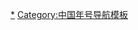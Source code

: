 {{Navbox
|bodyclass = hlist hlist-pipe
|name=西夏年号
|title=[[中国年号列表|西夏年号]]
|group1=[[西夏]]
|list1=
{{Navbox|child
|group1 = 早期年号
|list1 = [[显道]]{{to}}[[开运 (西夏)|开运]]{{to}}[[广运 (西夏)|广运]]{{to}}[[大庆 (夏景宗)|大庆]]
}}

[[天授礼法延祚]]{{to}}[[延嗣宁国]]{{to}}[[天祐垂圣]]{{to}}[[福圣承道]]{{to}}[[奲都]]{{to}}[[拱化]]{{to}}[[乾道 (西夏)|乾道]]{{to}}[[天赐礼盛国庆]]{{to}}[[大安 (西夏)|大安]]{{to}}[[天安礼定]]{{to}}[[天儀治平]]{{to}}[[天祐民安]]{{to}}[[永安 (西夏)|永安]]{{to}}[[貞觀 (西夏)|貞觀]]{{to}}[[雍寧]]{{to}}[[元德 (西夏)|元德]]{{to}}[[正德 (西夏)|正德]]{{to}}[[大德 (西夏)|大德]]{{to}}[[大庆 (夏仁宗)|大庆]]{{to}}[[人慶]]{{to}}[[天盛 (西夏)|天盛]]{{to}}[[乾祐 (西夏)|乾祐]]{{to}}[[天慶 (西夏)|天慶]]{{to}}[[應天 (西夏)|應天]]{{to}}[[皇建 (西夏)|皇建]]{{to}}[[光定]]{{to}}[[乾定]]{{to}}[[寶義]]

|group2 = 誤收年號
|list2 = [[广熙]]、[[广民]]、[[西安 (西夏)|西安]]、[[寶慶 (西夏)|宝庆]]、[[广僖]]、[[清平]]

|below={{中国年号}}
}}
<noinclude>
[[Category:西夏年号|*]]
[[Category:中国年号导航模板]]
</noinclude>